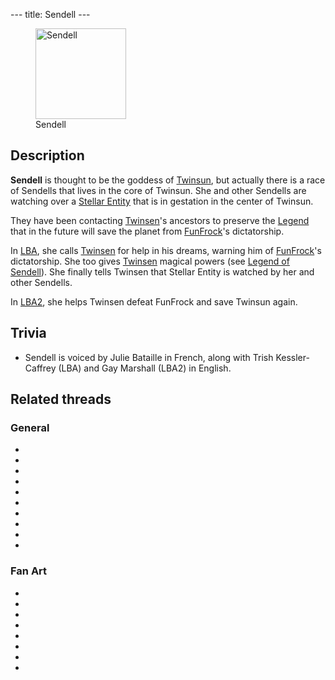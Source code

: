 ---
title: Sendell
---

{{twinsunica import}}
{{Infobox Character
 |image=Sendell.jpg
 |race=god
 |gender=female
 |size=large
 |age=adult
 |magical=yes
 |lba1=yes
 |lba2=yes
 |alignment=sendell
 |occupation=
 |requires=
 |amount=
 |fam1=
 |fam2=
 |planet=Twinsun
 |island=Well of Sendell
 |building=
}}

[[Image:Sendell.gif|right|145px|thumb|Sendell]]

==Description==
'''Sendell''' is thought to be the goddess of [[Twinsun]], but actually there is a race of Sendells that lives in the core of Twinsun. She and other Sendells are watching over a [[Stellar Entity]] that is in gestation in the center of Twinsun.

They have been contacting [[Twinsen]]'s ancestors to preserve the [[Legend of Sendell|Legend]] that in the future will save the planet from [[FunFrock]]'s dictatorship. 

In [[Little Big Adventure|LBA]], she calls [[Twinsen]] for help in his dreams, warning him of [[Dr. FunFrock|FunFrock]]'s dictatorship. She too gives [[Twinsen]] magical powers (see [[Legend of Sendell]]). She finally tells Twinsen that Stellar Entity is watched by her and other Sendells.

In [[Little Big Adventure 2|LBA2]], she helps Twinsen defeat FunFrock and save Twinsun again.

{{stub}}

{{spoiler|After Twinsen returns to Twinsun, Sendell comes to his rescue to help him push the Emerald Moon back into its orbit around Twinsun.}}

==Trivia==
*Sendell is voiced by Julie Bataille in French, along with Trish Kessler-Caffrey (LBA) and Gay Marshall (LBA2) in English.

==Related threads==
===General===
* {{thread|id=9558|title=Sendellism}}
* {{thread|id=7653|title=Is Sendell a Girl?}}
* {{thread|id=6949|title=Why?}}
* {{thread|id=5932|title=LBA2 Mysteries}}
* {{thread|id=4010|title=Sendel vs. FunFrock}}
* {{thread|id=4007|title=Your preferred "version" of Sendell}}
* {{thread|id=3867|title=File that Didier sent me....}}
* {{thread|id=3536|title=Sendel, my pc god!}}
* {{thread|id=3466|title=Sendell}}
* {{thread|id=2442|title=Yet another odd quote}}

===Fan Art===
* {{thread|id=11564|title=Evil Sendell (lol)}}
* {{thread|id=9830|title=Sendell Wallpaper}}
* {{post|id=149588|title=Edited Film Pictures}}
* {{post|id=93688|title=Lba3}}
* {{thread|id=3911|title=Sendell ^_^}}
* {{thread|id=3786|title=Sendell's new image}}
* {{thread|id=3785|title=Sendell takes a turning}}
* {{post|id=297883|title=mystery picture}}